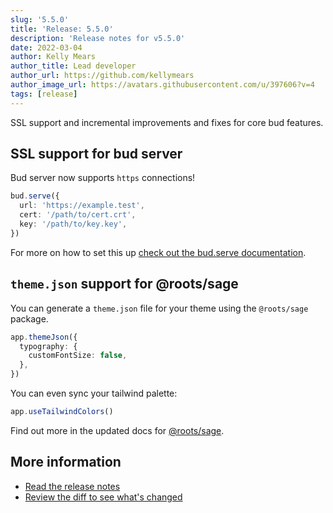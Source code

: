 ```yaml
---
slug: '5.5.0'
title: 'Release: 5.5.0'
description: 'Release notes for v5.5.0'
date: 2022-03-04
author: Kelly Mears
author_title: Lead developer
author_url: https://github.com/kellymears
author_image_url: https://avatars.githubusercontent.com/u/397606?v=4
tags: [release]
---
```


SSL support and incremental improvements and fixes for core bud features.

<!--truncate-->

## SSL support for bud server

Bud server now supports `https` connections!

```ts title="bud.config.js"
bud.serve({
  url: 'https://example.test',
  cert: '/path/to/cert.crt',
  key: '/path/to/key.key',
})
```

For more on how to set this up [check out the bud.serve documentation](/docs/bud.serve).

## `theme.json` support for @roots/sage

You can generate a `theme.json` file for your theme using the `@roots/sage` package.

```ts title="bud.config.js"
app.themeJson({
  typography: {
    customFontSize: false,
  },
})
```

You can even sync your tailwind palette:

```ts title="bud.config.js"
app.useTailwindColors()
```

Find out more in the updated docs for [@roots/sage](/extensions/sage).

## More information

- [Read the release notes](/releases/5.5.0)
- [Review the diff to see what's changed](https://github.com/roots/bud/compare/v5.4.0...v5.5.0)
